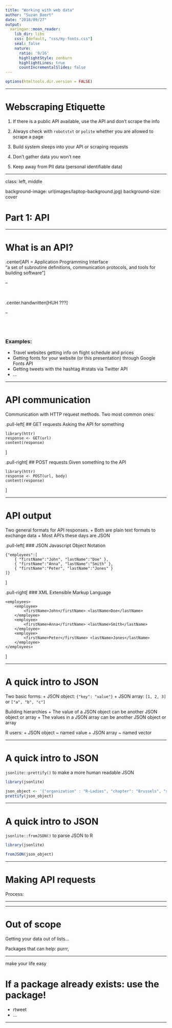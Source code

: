 ```yaml
---
title: "Working with web data"
author: "Suzan Baert"
date: "2018/09/27"
output:
  xaringan::moon_reader:
    lib_dir: libs
    css: [default, "css/my-fonts.css"]
    seal: false
    nature:
      ratio: '9/16'
      highlightStyle: zenburn
      highlightLines: true
      countIncrementalSlides: false
---
```


```r
options(htmltools.dir.version = FALSE)
```

---


# Webscraping Etiquette

1. If there is a public API available, use the API and don't scrape the info

2. Always check with `robotstxt` or `polite` whether you are allowed to scrape a page

3. Build system sleeps into your API or scraping requests

4. Don't gather data you won't nee

5. Keep away from PII data (personal identifiable data)


---

class: left, middle

background-image: url(images/laptop-background.jpg)
background-size: cover

# Part 1: API

---

# What is an API?

.center[API = Application Programming Interface  
"a set of subroutine definitions, communication protocols, and tools for building software"]

--

<br>

.center.handwritten[HUH ???]

--

<br><br>

### Examples:  
- Travel websites getting info on flight schedule and prices
- Getting fonts for your website (or this presentation) through Google Fonts API 
- Getting tweets with the hashtag #rstats via Twitter API
- ...

---

# API communication

Communication with HTTP request methods.
Two most common ones:

.pull-left[
## GET requests
Asking the API for something
```
library(httr)
response <- GET(url)
content(response)
```

]

.pull-right[
## POST requests
Given something to the API
```
library(httr)
response <- POST(url, body)
content(response)
```

]


---

# API output

Two general formats for API responses.
+ Both are plain text formats to exchange data
+ Most API's these days are JSON


.pull-left[
### JSON
Javascript Object Notation

```
{"employees":[
    { "firstName":"John", "lastName":"Doe" },
    { "firstName":"Anna", "lastName":"Smith" },
    { "firstName":"Peter", "lastName":"Jones" }
]}
```
]


.pull-right[
### XML
Extensible Markup Language

```
<employees>
    <employee>
        <firstName>John</firstName> <lastName>Doe</lastName>
    </employee>
    <employee>
        <firstName>Anna</firstName> <lastName>Smith</lastName>
    </employee>
    <employee>
        <firstName>Peter</firstName> <lastName>Jones</lastName>
    </employee>
</employees>
```
]

---

# A quick intro to JSON

Two basic forms:
+ JSON object: `{"key": "value"}`
+ JSON array: `[1, 2, 3]` or `["a", "b", "c"]`

Building hierarchies
+ The value of a JSON object can be another JSON object or array
+ The values in a JSON array can be another JSON object or array

R users:
+ JSON object ~ named value
+ JSON array ~ named vector

---

# A quick intro to JSON

`jsonlite::prettify()` to make a more human readable JSON

```r
library(jsonlite)

json_object <- '{"organization" : "R-Ladies", "chapter": "Brussels", "start_year": 2017, "active": true, "organizers": ["Marlene", "Huong", "Suzan"]}'
prettify(json_object)
```


---

# A quick intro to JSON

`jsonlite::fromJSON()` to parse JSON to R


```r
library(jsonlite)

fromJSON(json_object)
```

---

# Making API requests

Process:

















---


---

# Out of scope

Getting your data out of lists...  

Packages that can help: purrr, 


---

make your life easy

# If a package already exists: use the package!

+ rtweet
+ ...

---